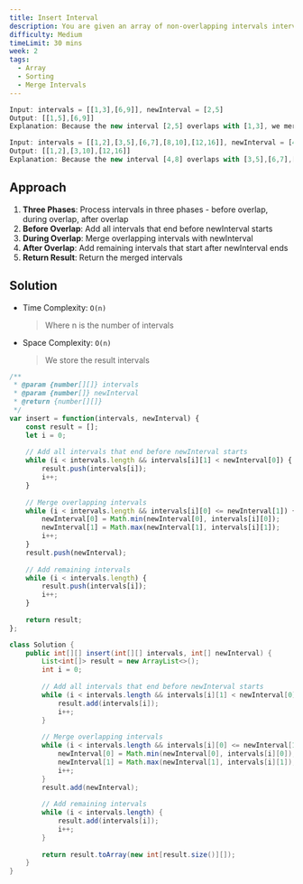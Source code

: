 ```yaml
---
title: Insert Interval
description: You are given an array of non-overlapping intervals intervals where intervals[i] = [starti, endi] represent the start and the end of the ith interval and intervals is sorted in ascending order by starti. You are also given an interval newInterval = [start, end] that represents the start and end of another interval. Insert newInterval into intervals such that intervals is still sorted in ascending order by starti and intervals still does not have any overlapping intervals.
difficulty: Medium
timeLimit: 30 mins
week: 2
tags:
  - Array
  - Sorting
  - Merge Intervals
---
```


```js title="Example"
Input: intervals = [[1,3],[6,9]], newInterval = [2,5]
Output: [[1,5],[6,9]]
Explanation: Because the new interval [2,5] overlaps with [1,3], we merge them into [1,5].

Input: intervals = [[1,2],[3,5],[6,7],[8,10],[12,16]], newInterval = [4,8]
Output: [[1,2],[3,10],[12,16]]
Explanation: Because the new interval [4,8] overlaps with [3,5],[6,7],[8,10], we merge them into [3,10].
```

## Approach

1. **Three Phases**: Process intervals in three phases - before overlap, during overlap, after overlap
2. **Before Overlap**: Add all intervals that end before newInterval starts
3. **During Overlap**: Merge overlapping intervals with newInterval
4. **After Overlap**: Add remaining intervals that start after newInterval ends
5. **Return Result**: Return the merged intervals

## Solution

- Time Complexity: `O(n)`
  > Where n is the number of intervals
- Space Complexity: `O(n)`
  > We store the result intervals

```js tab="JavaScript"
/**
 * @param {number[][]} intervals
 * @param {number[]} newInterval
 * @return {number[][]}
 */
var insert = function(intervals, newInterval) {
    const result = [];
    let i = 0;
    
    // Add all intervals that end before newInterval starts
    while (i < intervals.length && intervals[i][1] < newInterval[0]) {
        result.push(intervals[i]);
        i++;
    }
    
    // Merge overlapping intervals
    while (i < intervals.length && intervals[i][0] <= newInterval[1]) {
        newInterval[0] = Math.min(newInterval[0], intervals[i][0]);
        newInterval[1] = Math.max(newInterval[1], intervals[i][1]);
        i++;
    }
    result.push(newInterval);
    
    // Add remaining intervals
    while (i < intervals.length) {
        result.push(intervals[i]);
        i++;
    }
    
    return result;
};
```

```java tab="Java"
class Solution {
    public int[][] insert(int[][] intervals, int[] newInterval) {
        List<int[]> result = new ArrayList<>();
        int i = 0;
        
        // Add all intervals that end before newInterval starts
        while (i < intervals.length && intervals[i][1] < newInterval[0]) {
            result.add(intervals[i]);
            i++;
        }
        
        // Merge overlapping intervals
        while (i < intervals.length && intervals[i][0] <= newInterval[1]) {
            newInterval[0] = Math.min(newInterval[0], intervals[i][0]);
            newInterval[1] = Math.max(newInterval[1], intervals[i][1]);
            i++;
        }
        result.add(newInterval);
        
        // Add remaining intervals
        while (i < intervals.length) {
            result.add(intervals[i]);
            i++;
        }
        
        return result.toArray(new int[result.size()][]);
    }
}
```
